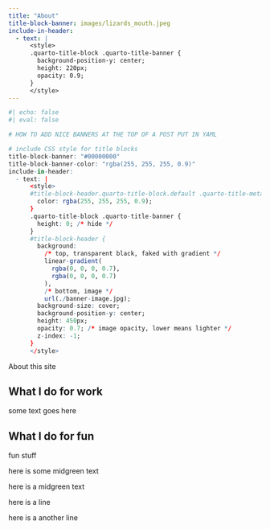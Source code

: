 ```yaml
---
title: "About"
title-block-banner: images/lizards_mouth.jpeg
include-in-header:
  - text: |
      <style>
      .quarto-title-block .quarto-title-banner {
        background-position-y: center;
        height: 220px;
        opacity: 0.9;
      }
      </style>
---
```


```r
#| echo: false
#| eval: false

# HOW TO ADD NICE BANNERS AT THE TOP OF A POST PUT IN YAML

# include CSS style for title blocks
title-block-banner: "#00000000"
title-block-banner-color: "rgba(255, 255, 255, 0.9)"
include-in-header:
  - text: |
      <style>
      #title-block-header.quarto-title-block.default .quarto-title-meta {
        color: rgba(255, 255, 255, 0.9);
      }
      .quarto-title-block .quarto-title-banner {
        height: 0; /* hide */
      }
      #title-block-header {
        background: 
          /* top, transparent black, faked with gradient */
          linear-gradient(
            rgba(0, 0, 0, 0.7),
            rgba(0, 0, 0, 0.7)
          ),
          /* bottom, image */ 
          url(./banner-image.jpg);
        background-size: cover;
        background-position-y: center;
        height: 450px;
        opacity: 0.7; /* image opacity, lower means lighter */
        z-index: -1;
      }
      </style>
```


About this site 

## What I do for work

<p class="title">some text goes here</p> 

## What I do for fun

<p class="midgreen-text">fun stuff</p>

[here is some midgreen text]{.midgreen-text}

here is [a midgreen]{.midgreen-text} text

::: {.center-text}
here is a line

here is a another line
:::
